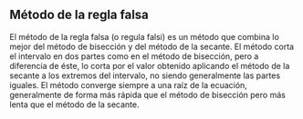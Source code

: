 ## Método de la regla falsa

El método de la regla falsa (o regula falsi) es un método que combina lo mejor
del método de bisección y del método de la secante. El método corta el
intervalo en dos partes como en el método de bisección, pero a diferencia de
éste, lo corta por el valor obtenido aplicando el método de la secante a los
extremos del intervalo, no siendo generalmente las partes iguales. El método
converge siempre a una raíz de la ecuación, generalmente de forma más rápida
que el método de bisección pero más lenta que el método de la secante.
